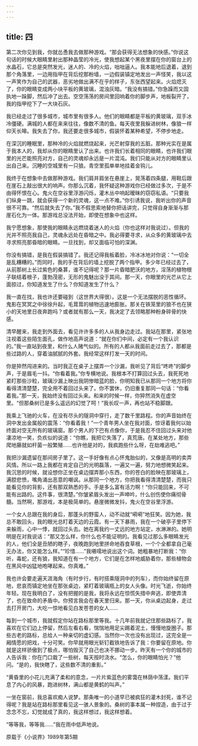 ```yaml
---
---
---
```

title: 四
---




第二次你见到我，你就怂恿我去做那种游戏。“那会获得无法想象的快感。”你说这句话的时候大眼睛里射出那种晶莹的冷光，使我想起某个黑夜里摆在你的窗台上的水晶石，它总是突然发光，迷人的、冷的火焰，咄咄逼人。我本能地后退着，退到那个角落里，一边用指甲在背后挖那粉墙，一边假装镇定地发出一声怪笑，我以这一声笑作为自己的武器，恶劣地做出满不在乎的样子，东张西望起来。火焰熄灭了，你的眼睛变成两小块平板的黄玻璃，混浊灰暗。“我没有搞错。”你急躁而又固执地一跺脚，然后冲了出去。空空荡荡的房间里回响着你的脚步声，地板裂开了，我的指甲挖下了一大块石灰。

我已经走过了很多城市，城市里有很多人。他们的眼睛都是平板的黄玻璃，双手冰冷僵硬。满城的人都在来来往往，像数不清的鱼。每天夜里我躲进树林，像狼一样仰天长嗥。我失去了你，我还要走很多城市，假装怀着某种希望，不停步地走。

在深沉的睡眠里，那种冷的火焰就燃烧起来，光芒射穿我的五脏。那种光实在是属于我本人的，我却从你的眼睛里认了出来。也许我们长着相同的眼睛，也许我们眼里的光芒能照亮对方，自己的灵魂却永远是一片混沌。我们只能从对方的眼睛里认出自己来。沉睡的空城里有一只狼。青空里孤单单地挂着金钩儿。

我终于在想象中去做那种游戏。我们肩并肩坐在悬崖上，晃荡着四条腿，用鞋后跟在崖石上敲出很大的响声。你那么沉着，我怀疑这种游戏你已经做过多次，于是不由得怀恨在心。鬼火在空谷里浮游闪烁，灌木丛中响起暧昧的窃窃私语。“只要我们纵身一跳，就会获得一个新的灵魂，这一点不难。”你引诱我说，我听出你的声音很不可靠。“然后就失去了你。”我不假思索地替你把话讲完，只觉得自身渐渐与那崖石化为一体。那游戏总没法开始，即使在想象中也这样。

我宁愿想象，那使我的眼睛永远燃烧着迷人的火焰（你也这样对我说过）。但我的光并不照亮我自己，灵魂永远处在昏暗之中。我必得要寻求，从众多的黄玻璃中去寻求照亮那昏暗的眼睛。一旦找到，却又面临可怕的深渊。

你没有搞错，是我在假装搞错了。我还记得我板着脸，冷冰冰地对你说：“一切全是乱糟糟的。”而同时，我的手在背后的墙上挖脱了两个指甲。多少年已经过去了，从前那树上长过紫色的桑葚，谁不记得呢？那一片昏暗肥沃的地方，淫荡的植物根子联结着根子，蓬勃茂密，无形的鬼魅出没于其间。那一天，你眼里的光芒从它上面掠过，你知道发生了什么？你知道发生了什么？

我一直在找，我也许还要碰到（这世界大得很）。这是一个无法摆脱的恶性循环。鬼影在冥冥之中徐徐升起，毛茸茸的植物迅速地膨胀。那关在铁笼里的狼不也在狭小的天地里日夜奔跑吗？或者就有那么一天，我决定了去领略那种粉身碎骨的快感。

清早醒来，我走到外面去，看见许许多多的人从我身边走过。我站在那里，紧张地注视着这些陌生面孔，做作地高声说道：“就在你们中间，必定有一个我认识的。”我一直站到夜里，和什么人赌气似的。所有的人都从我面前走过去了，那都是些过路的人，穿着油腻腻的外套。我经常这样打发一天的时间。

你是猝然闯进来的。当时我正在桌子上摆弄一个沙漏，我听见了背后“咚咚”的脚步声，于是眉毛一抖。“你看着我。”你专横地说。我根本不打算回过头去，我死死地紧盯那些沙粒，玻璃沙漏上映出我阴惨暗蓝的脸，你明知我已从那同一个地方将你看得清清楚楚，完全用不着回过头来了。你不罢休，仍旧重复那同一句话：“你看着我。”那一天，我始终没有回过头来。和来的时候一样，你猝然消失在虚空里。“但那桑树已是多么遥远的幻觉了呵！”我长叹一声，再也站不稳脚跟。

我乘上飞驰的火车，在没有尽头的隧洞中穿行，走了数千里路程。你的声音始终在洞中发出金属般的震荡：“你看着我！”一个青年男人坐在我对面，惊讶着我何以始终面对空无所有的玻璃窗。那个男人的下巴有点像你，于是我忍不住回过头来对他凄凉地一笑，负疚似的说道：“你瞧，我把它失落了，真荒唐。在某处地方，那些爬地藤就如杆菌一般繁殖……也许他是对的，我疯跑些什么呀，在劫难逃吧。”

我把沙漏遗留在那间房子里了。这一手好像有点心怀鬼胎似的，又像是高明的卖弄风情。所以一路上我都在肯定自己的光明磊落，一遍又一遍，努力地想微笑起来。我沉思的时候，就设想你正坐在桌边摆弄那小东西，你的苍白的脸映在那玻璃上，满腔悲愤，嘴角涌出恶意的嘲讽。从那同一个地方，你把我看得清清楚楚，而我只能看见你的背影，还有那双熟悉的手。手是多么富有活力啊！“你只能回来，不可能有出路的。这件事，很清楚。”你皱紧眉头发出一声呻吟，什么创伤使你痛彻骨髓。当然啊，那游戏，本是极简单的。悬崖微微发抖，鬼火在空谷里浮游。

一个女人总跟在我的身后，那蓬头的野蛮人，动不动就“嗬嗬”地狂笑。因为她，我总不敢回头，我的眼光总盯着天边的云霞。有一天下暴雨，我在一个破亭子里停下来躲雨，心中一悸，就回过头去。她在离我约一丈远的地方站定，水淋淋的。她明明是在对我说话：“那又怎么样，你什么也不能证明的。我看见过那么多眼睛发光的人，他们全是丑陋的瞎子，夜晚跑到地里拼命地吞食草根，一个个全都拿自己毫无办法，你又能怎么样。”“珍惜……”我嗫嚅地说出这个词。她粗暴地打断我：“你听，毒蛇，还有狼，我知道在有一个地方，它们是在怎样地威胁着你，那些植物会在黑风中凶猛地咆哮起来。你真难。”

我也许会要走遍天涯海角（有时步行，有时搭乘隧洞中的列车），而你始终留在原地，悲哀而镇定地坐在那张桌边，紧盯着玻璃瓶上的女人头像。时光飞逝，你始终年轻。现在我明白了，没有把握的是我，我将永远在惊慌失措中奔逃，即使弄清了，也在致命的矛盾中。你预言我会在春天里归来。那一天，你从桌边起身，走过去打开房门，大吃一惊地看见白发苍苍的女人……

每到一个城市，我就假定你站在路标那里等我。十几年前我就记住那些路标了，我喜欢在它们边上停留，然后左看右看，惴惴地用足尖踢着泥土，慢慢地旋圈子。那些古老的路标，总给人一种亲切的虚幻感。当然你一次也没有出现过，这完全是一厢情愿的把戏，十分可笑。你早就用眼光斩钉截铁地告诉了我：你要留在原地。你就是这样骄傲到了极点，哪怕毁灭了自己也决不挪动一步。昨天有一个你的城市的人告诉我：你在门口栽了一些树，每天按时浇水。“怎么，你的眼睛怕光？”他问。“是的，我快瞎了，这些数不清的重影。”

“黄昏里的小花儿充满了柔和的意念，一片片紫蓝色的雾霭在林荫中荡漾。我们平息了内心的风暴，跑进树林，满山都是黄鹤的叫声。”

一坐在窗前，我总喜欢痴人说梦。那条唯一的小道早已被疯狂的灌木封死，谁不记得呢？我是站在路标那里看见这一骇人景象的。桑树的事本属一种捏造，由于过于念念不忘，幻觉就成了真的，我这样想过，我这样想着。

“等等我，等等我……”我在雨中低声地说。

原载于《小说界》1989年第5期